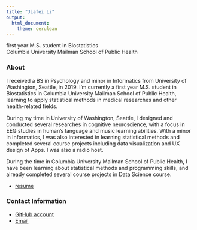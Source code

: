```yaml
---
title: "Jiafei Li"
output: 
  html_document:
    theme: cerulean
---
```

first year M.S. student in Biostatistics <br>
Columbia University Mailman School of Public Health


### About

I received a BS in Psychology and minor in Informatics from University of Washington, Seattle, in 2019. I'm currently a first year M.S. student in Biostatistics in Columbia University Mailman School of Public Health, learning to apply statistical methods in medical researches and other health-related fields.  

During my time in University of Washington, Seattle, I designed and conducted several researches in cognitive neuroscience, with a focus in EEG studies in human's language and music learning abilities. With a minor in Informatics, I was also interested in learning statistical methods and completed several course projects including data visualization and UX design of Apps. I was also a radio host.

During the time in Columbia University Mailman School of Public Health, I have been learning about statistical methods and programming skills, and already completed several course projects in Data Science course.

* [resume](resume.html)

### Contact Information
* [GitHub account](https://github.com/ljf123)
* [Email](jl5548@cumc.columbia.edu)